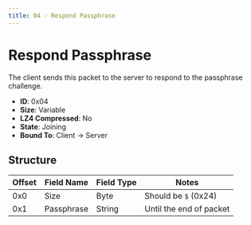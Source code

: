 ```yaml
---
title: 04 - Respond Passphrase
---
```


# Respond Passphrase

The client sends this packet to the server to respond to the passphrase challenge.

- **ID**: 0x04
- **Size**: Variable
- **LZ4 Compressed**: No
- **State**: Joining
- **Bound To**: Client -> Server

## Structure

| Offset | Field Name | Field Type | Notes              |
|--------|------------|------------|--------------------|
| 0x0    | Size       | Byte       | Should be `$` (0x24)     |
| 0x1    | Passphrase | String     | Until the end of packet  |
